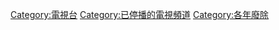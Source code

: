 [[Category:電視台|Category:電視台]]
[[Category:已停播的電視頻道|Category:已停播的電視頻道]]
[[Category:各年廢除‎|Category:各年廢除‎]]